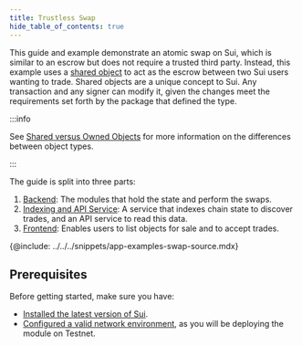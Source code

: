 ```yaml
---
title: Trustless Swap
hide_table_of_contents: true
---
```


This guide and example demonstrate an atomic swap on Sui, which is similar to an escrow but does not require a trusted third party. Instead, this example uses a [shared object](../../../concepts/object-ownership/shared.mdx) to act as the escrow between two Sui users wanting to trade. Shared objects are a unique concept to Sui. Any transaction and any signer can modify it, given the changes meet the requirements set forth by the package that defined the type.

:::info

See [Shared versus Owned Objects](../sui-101/shared-owned.mdx) for more information on the differences between object types.

:::

The guide is split into three parts:

1. [Backend](./trustless-swap/backend.mdx): The modules that hold the state and perform the swaps.
1. [Indexing and API Service](./trustless-swap/indexer-api.mdx): A service that indexes chain state to discover trades, and an API service to read this data.
1. [Frontend](./trustless-swap/frontend.mdx): Enables users to list objects for sale and to accept trades.

{@include: ../../../snippets/app-examples-swap-source.mdx}

## Prerequisites

Before getting started, make sure you have:

- [Installed the latest version of Sui](../getting-started/sui-install.mdx).
- [Configured a valid network environment](../../../references/cli/client.mdx#set-current-environment), as you will be deploying the module on Testnet.
